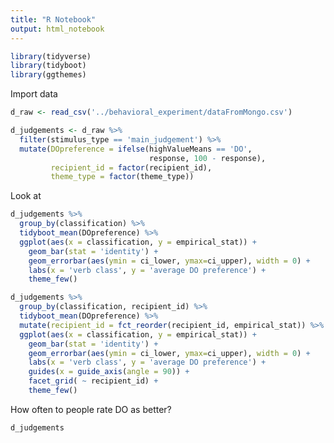 ```yaml
---
title: "R Notebook"
output: html_notebook
---
```


```r
library(tidyverse)
library(tidyboot)
library(ggthemes)
```

Import data

```r
d_raw <- read_csv('../behavioral_experiment/dataFromMongo.csv') 

d_judgements <- d_raw %>%
  filter(stimulus_type == 'main_judgement') %>%
  mutate(DOpreference = ifelse(highValueMeans == 'DO', 
                               response, 100 - response),
         recipient_id = factor(recipient_id), 
         theme_type = factor(theme_type))
```

Look at 

```r
d_judgements %>%
  group_by(classification) %>%
  tidyboot_mean(DOpreference) %>%
  ggplot(aes(x = classification, y = empirical_stat)) +
    geom_bar(stat = 'identity') +
    geom_errorbar(aes(ymin = ci_lower, ymax=ci_upper), width = 0) +
    labs(x = 'verb class', y = 'average DO preference') +
    theme_few() 
```

```r
d_judgements %>%
  group_by(classification, recipient_id) %>%
  tidyboot_mean(DOpreference) %>%
  mutate(recipient_id = fct_reorder(recipient_id, empirical_stat)) %>%
  ggplot(aes(x = classification, y = empirical_stat)) +
    geom_bar(stat = 'identity') +
    geom_errorbar(aes(ymin = ci_lower, ymax=ci_upper), width = 0) +
    labs(x = 'verb class', y = 'average DO preference') +
    guides(x = guide_axis(angle = 90)) +
    facet_grid( ~ recipient_id) +
    theme_few() 
```

How often to people rate DO as better?

```r
d_judgements 
```